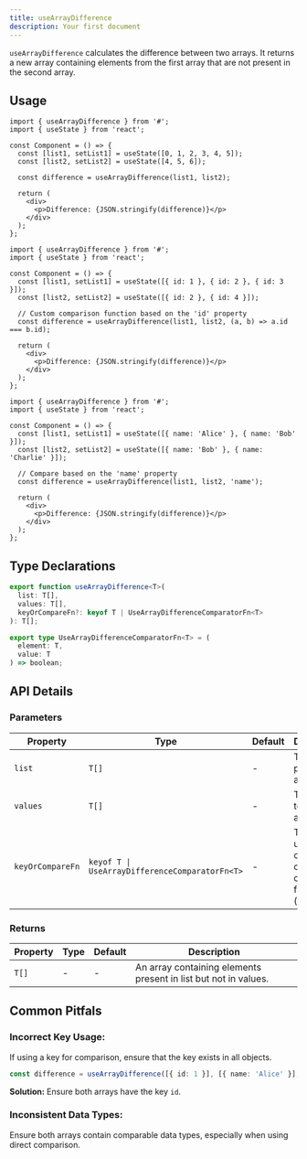 ```yaml
---
title: useArrayDifference
description: Your first document
---
```


`useArrayDifference` calculates the difference between two arrays. It returns a new array containing elements from the first array that are not present in the second array.

## Usage

```tsx
import { useArrayDifference } from '#';
import { useState } from 'react';

const Component = () => {
  const [list1, setList1] = useState([0, 1, 2, 3, 4, 5]);
  const [list2, setList2] = useState([4, 5, 6]);

  const difference = useArrayDifference(list1, list2);

  return (
    <div>
      <p>Difference: {JSON.stringify(difference)}</p>
    </div>
  );
};
```

```tsx
import { useArrayDifference } from '#';
import { useState } from 'react';

const Component = () => {
  const [list1, setList1] = useState([{ id: 1 }, { id: 2 }, { id: 3 }]);
  const [list2, setList2] = useState([{ id: 2 }, { id: 4 }]);

  // Custom comparison function based on the 'id' property
  const difference = useArrayDifference(list1, list2, (a, b) => a.id === b.id);

  return (
    <div>
      <p>Difference: {JSON.stringify(difference)}</p>
    </div>
  );
};
```

```tsx
import { useArrayDifference } from '#';
import { useState } from 'react';

const Component = () => {
  const [list1, setList1] = useState([{ name: 'Alice' }, { name: 'Bob' }]);
  const [list2, setList2] = useState([{ name: 'Bob' }, { name: 'Charlie' }]);

  // Compare based on the 'name' property
  const difference = useArrayDifference(list1, list2, 'name');

  return (
    <div>
      <p>Difference: {JSON.stringify(difference)}</p>
    </div>
  );
};
```

## Type Declarations

```typescript
export function useArrayDifference<T>(
  list: T[],
  values: T[],
  keyOrCompareFn?: keyof T | UseArrayDifferenceComparatorFn<T>
): T[];

export type UseArrayDifferenceComparatorFn<T> = (
  element: T,
  value: T
) => boolean;
```

## API Details

### Parameters

| Property         | Type                                           | Default | Description                                                          |
| ---------------- | ---------------------------------------------- | ------- | -------------------------------------------------------------------- |
| `list`           | `T[]`                                          | -       | The primary array.                                                   |
| `values`         | `T[]`                                          | -       | The array to compare against.                                        |
| `keyOrCompareFn` | `keyof T \| UseArrayDifferenceComparatorFn<T>` | -       | The key to use for comparison or a comparator function (_optional_). |

### Returns

| Property | Type | Default | Description                                                     |
| -------- | ---- | ------- | --------------------------------------------------------------- |
| `T[]`    | -    | -       | An array containing elements present in list but not in values. |

## Common Pitfals

### Incorrect Key Usage:

If using a key for comparison, ensure that the key exists in all objects.

```ts
const difference = useArrayDifference([{ id: 1 }], [{ name: 'Alice' }], 'id');
```

**Solution:** Ensure both arrays have the key `id`.

### Inconsistent Data Types:

Ensure both arrays contain comparable data types, especially when using direct comparison.
